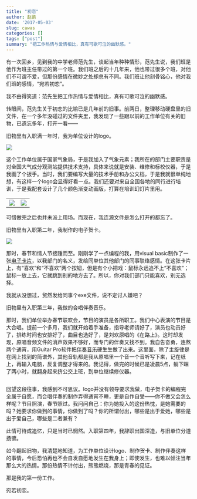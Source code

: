 ```yaml
---
title: "初恋"
author: 赵鹏
date: '2017-05-03'
slug: cawas
categories: []
tags: ["post"]
summary: "把工作热情与爱情相比，真有可歌可泣的幽默感。"
---
```


有一次回乡，见到我的中学老师范先生，谈起当年种种情形，范先生说，我们班是他作为班主任带过的第一个班。我们班之后的十几年来，他也带过很多个班，对他们不可谓不爱，但那份感情在微妙之处却总有不同。我们班让他刻骨铭心，他对我们班的感情，“宛若初恋”。

我不由得笑道：范先生把工作热情与爱情相比，真有可歌可泣的幽默感。

转眼间，范先生关于初恋的比喻已是几年前的旧事。前两日，整理移动硬盘里的旧文件，在一个多年没碰过的文件夹里，我发现了一些跟以前的工作单位有关的旧物，已遗忘多年，打开一看——

旧物里有入职满一年时，我为单位设计的logo。

![](../img/cawastech.png)

这个工作单位属于国家气象局，于是我加入了气象元素；我所在的部门主要职责是对全国大气成分观测站提供技术支持，具体来说就是安装、维修和标校仪器，于是我画了个扳手。当时，我们要编写大量的技术手册和办公文档，于是我就很单纯地想，有这样一个logo会显得好看一点。我们还要对来自全国各地的同行进行培训，于是我配套设计了几个颜色渐变动画版，打算在培训幻灯片里用。

<table>
  <tr>
    <th>
    <img src="../img/cawastech1.gif" /> 
     </th>
    <th>
    <img src="../img/cawastech2.gif" /> 
    </th>
  </tr>
</table>
 
可惜做完之后也并未派上用场。而现在，我连源文件是怎么打开的都忘了。

旧物里有入职第二年，我制作的电子贺卡。

![](../img/cawas_214.png)

那时，春节和情人节接踵而至。刚刚学了一点编程的我，用visual basic制作了一张[电子卡片](../download/bainian.exe)，以我部门的名义，发给同单位其他部门的同事联络感情。在这张卡片上，有“喜欢”和“不喜欢”两个按钮，但是有个小把戏：鼠标永远追不上“不喜欢”；鼠标一放上去，它就跳到别的地方去了。所以，你对我们部门只能喜欢，别无选择。

我就从没想过，贸然发给同事个exe文件，说不定讨人嫌吧？

旧物里有入职第三年，我做的合唱伴奏音乐。

那时，我们单位举办春节联欢会，节目的演员是各所职工。我们中心表演的节目是大合唱。提前一个多月，我们就开始着手准备，指导老师请好了，演员也动员好了，排练时间也安排好了，曲目也选好了，是刘欢原唱的《在路上》。这时却发现，原唱音频文件的消声效果不够好，而专门的伴奏又找不到。我自告奋勇，连熬两个通宵，用Guitar Pro软件把[伴奏音乐](../download/on_the_way.mid)硬生生做了出来。这里面，除了主旋律是在网上找到的简谱外，其他音轨都是我从原唱里一个音一个音听写下来，记在纸上，再输入电脑，反复调整才得来的。我记得，做完的时候已是凌晨5点，躺下眯了两小时，就翻身起来挤公交上班，到单位继续修仪器。

<EMBED SRC="../download/on_the_way.mid" hidden=true autostart=true loop=1>

回望这段往事，我感到不可思议。logo并没有领导要求我做，电子贺卡的编程完全属于自愿，而合唱伴奏的制作弄得通宵不睡，更是自作自受——你不做又会怎么样呢？节目照演，春节照过。我问问自己：你为她投入的这份热忱，是她需要的吗？她要求你做到的事情，你做到了吗？你的所谓付出，哪些是出于爱她，哪些是出于爱自己，哪些是二者兼有？

此情可待成追忆，只是当时已惘然。入职第四年，我辞职出国深造，与旧单位分道扬镳。

如今翻起旧物，我清楚地知道，为工作单位设计logo、制作贺卡、制作伴奏这样的事情，今后恐怕再也不会自发自愿地发生在我身上；即使发生，也难以倾注当年那么大的热情。那份热情不计付出，熊熊燃烧，那是青春的见证。

那是我的第一份工作。

宛若初恋。